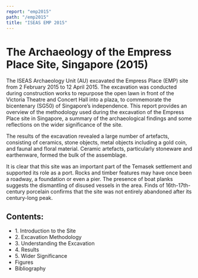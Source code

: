 ```yaml
---
report: "emp2015"
path: "/emp2015"
title: "ISEAS EMP 2015"
---
```



# The Archaeology of the Empress Place Site, Singapore (2015)

The ISEAS Archaeology Unit (AU) excavated the Empress Place (EMP) site from 2 February 2015 to 12 April 2015. The excavation was conducted during construction works to repurpose the open lawn in front of the Victoria Theatre and Concert Hall into a plaza, to commemorate the bicentenary (SG50) of Singapore’s independence. This report provides an overview of the methodology used during the excavation of the Empress Place site in Singapore, a summary of the archaeological findings and some reflections on the wider significance of the site. 

The results of the excavation revealed a large number of artefacts, consisting of ceramics, stone objects, metal objects including a gold coin, and faunal and floral material. Ceramic artefacts, particularly stoneware and earthenware, formed the bulk of the assemblage.

It is clear that this site was an important part of the Temasek settlement and supported its role as a port. Rocks and timber features may have once been a roadway, a foundation or even a pier. The presence of boat planks suggests the dismantling of disused vessels in the area. Finds of 16th-17th-century porcelain confirms that the site was not entirely abandoned after its century-long peak.

## Contents:

 - <BaseLink href="/emp2015/text/introduction">1. Introduction to the Site</BaseLink>
 - <BaseLink href="/emp2015/text/excavationmethodology">2. Excavation Methodology</BaseLink>
 - <BaseLink href="/emp2015/text/understanding">3. Understanding the Excavation</BaseLink>
 - <BaseLink href="/emp2015/text/results">4. Results</BaseLink>
 - <BaseLink href="/emp2015/text/widersignificance">5. Wider Significance</BaseLink>
 - <BaseLink href="/emp2015/text/figures">Figures</BaseLink>
 - <BaseLink href="/emp2015/text/bibliography">Bibliography</BaseLink>


